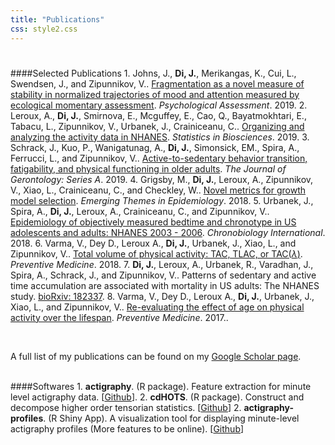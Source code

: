 ```yaml
---
title: "Publications"
css: style2.css
---
```

<link rel="stylesheet" href="academicons/css/academicons.min.css"/>

<script>
  (function(i,s,o,g,r,a,m){i['GoogleAnalyticsObject']=r;i[r]=i[r]||function(){
  (i[r].q=i[r].q||[]).push(arguments)},i[r].l=1*new Date();a=s.createElement(o),
  m=s.getElementsByTagName(o)[0];a.async=1;a.src=g;m.parentNode.insertBefore(a,m)
  })(window,document,'script','https://www.google-analytics.com/analytics.js','ga');

  ga('create', 'UA-99094202-1', 'auto');
  ga('send', 'pageview');

</script>

#

#
####Selected Publications
1. Johns, J., __Di, J.__, Merikangas, K., Cui, L., Swendsen, J., and Zipunnikov, V.. [Fragmentation as a novel measure of stability in normalized trajectories of mood and attention measured by ecological momentary assessment](https://psycnet.apa.org/doiLanding?doi=10.1037%2Fpas0000661). _Psychological Assessment_. 2019.
2. Leroux, A., __Di, J.__, Smirnova, E., Mcguffey, E., Cao, Q., Bayatmokhtari, E., Tabacu, L., Zipunnikov, V., Urbanek, J., Crainiceanu, C.. [Organizing and analyzing the activity data in NHANES](https://link.springer.com/article/10.1007/s12561-018-09229-9). _Statistics in Biosciences_. 2019.
3. Schrack, J., Kuo, P., Wanigatunag, A., __Di, J.__, Simonsick, EM., Spira, A., Ferrucci, L., and Zipunnikov, V.. [Active-to-sedentary behavior transition, fatigability, and physical functioning in older adults](https://academic.oup.com/biomedgerontology/advance-article/doi/10.1093/gerona/gly243/5144068). _The Journal of Gerontology: Series A_. 2019. 
4. Grigsby, M., __Di, J.__, Leroux, A., Zipunnikov, V., Xiao, L., Crainiceanu, C., and Checkley, W.. [Novel metrics for growth model selection](https://ete-online.biomedcentral.com/articles/10.1186/s12982-018-0072-z). _Emerging Themes in Epidemiology_. 2018. 
5. Urbanek, J., Spira, A., __Di, J.__, Leroux, A., Crainiceanu, C., and Zipunnikov, V.. [Epidemiology of objectively measured bedtime and chronotype in US adolescents and adults: NHANES 2003 - 2006](http://www.tandfonline.com/doi/full/10.1080/07420528.2017.1411359). _Chronobiology International_. 2018.
6. Varma, V., Dey D., Leroux A., __Di, J.__, Urbanek, J., Xiao, L., and Zipunnikov, V.. [Total volume of physical activity: TAC, TLAC, or TAC($\lambda$)](http://www.sciencedirect.com/science/article/pii/S0091743517303997). _Preventive Medicine_. 2018.
7. __Di, J.__, Leroux, A., Urbanek, R., Varadhan, J., Spira, A., Schrack, J., and Zipunnikov, V.. Patterns of sedentary and active time accumulation are associated with mortality in US adults: The NHANES study. [bioRxiv: 182337](http://www.biorxiv.org/content/early/2017/08/31/182337). 
8. Varma, V., Dey D., Leroux A., __Di, J.__, Urbanek, J., Xiao, L., and Zipunnikov, V.. [Re-evaluating the effect of age on physical activity over the lifespan](http://www.sciencedirect.com/science/article/pii/S0091743517301949). _Preventive Medicine_. 2017..

<br>

A full list of my publications can be found on my [Google Scholar page](https://scholar.google.com/citations?user=9YSnIL4AAAAJ&hl=en).
<br>
<br>


####Softwares
1. __actigraphy__. (R package). Feature extraction for minute level actigraphy data. [[Github](https://github.com/junruidi/actigraphy)].
2. __cdHOTS__. (R package). Construct and decompose higher order tensorian statistics.
[[Github](https://github.com/junruidi/cdHOTS)]
2. __actigraphy-profiles__. (R Shiny App). A visualization tool for displaying minute-level actigraphy profiles (More features to be online).
[[Github](https://github.com/junruidi/actigraphy-profiles)]



